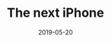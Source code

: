 ---
title: The next iPhone
description: A short reflection on user experience and design.
date: 2019-05-20
readingTime: 1
---